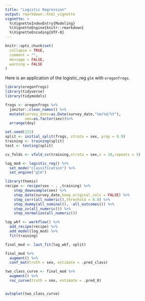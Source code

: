 ```yaml
---
title: "Logistic Regression"
output: rmarkdown::html_vignette
vignette: >
  %\VignetteIndexEntry{Modeling}
  %\VignetteEngine{knitr::rmarkdown}
  %\VignetteEncoding{UTF-8}
---
```


```r
knitr::opts_chunk$set(
  collapse = TRUE,
  comment = "",
  message = FALSE,
  warning = FALSE
)
```


Here is an application of the logistic_reg `glm` with `oregonfrogs`.

```r
library(oregonfrogs)
library(tidyverse)
library(tidymodels)
```


```r
frogs <- oregonfrogs %>%
  janitor::clean_names() %>%
  mutate(survey_date=as.Date(survey_date,"%m/%d/%Y"),
         sex=as.factor(sex))%>%
  arrange(doy) 
```

```r
set.seed(123)
split <- initial_split(frogs, strata = sex, prop = 0.9)
training <- training(split)
test <- testing(split)

cv_folds <- vfold_cv(training,strata = sex,v = 10,repeats = 5)
```


```r
log_mod <- logistic_reg() %>%
  set_mode("classification") %>%
  set_engine("glm")
```


```r
library(themis)
recipe <- recipe(sex ~ . ,training) %>% 
    step_downsample(sex) %>%
    step_date(survey_date,keep_original_cols = FALSE) %>% 
    step_corr(all_numeric(),threshold = 0.8) %>%
    step_dummy(all_nominal(), -all_outcomes()) %>%
    step_zv(all_numeric()) %>%
    step_normalize(all_numeric()) 

log_wkf <- workflow() %>%
  add_recipe(recipe) %>%
  add_model(log_mod) %>%
  fit(training)
```

```r
final_mod <- last_fit(log_wkf, split)
```

```r
final_mod %>%
  augment() %>%
  conf_mat(truth = sex, estimate = .pred_class)
```

```r
two_class_curve <- final_mod %>%
  augment() %>%
  roc_curve(truth = sex, estimate = .pred_0)


autoplot(two_class_curve)
```


